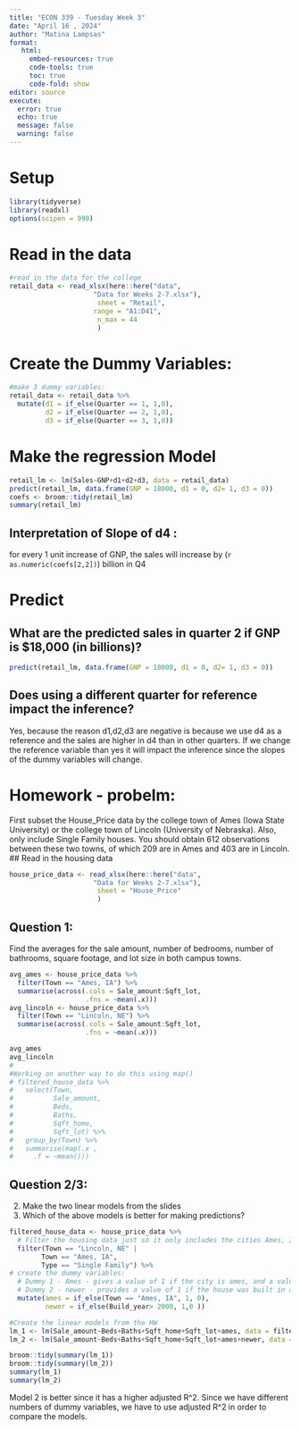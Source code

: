 ```yaml
---
title: "ECON 339 - Tuesday Week 3"
date: "April 16 , 2024"
author: "Matina Lampsas"
format: 
   html:
     embed-resources: true
     code-tools: true
     toc: true
     code-fold: show
editor: source
execute: 
  error: true
  echo: true
  message: false
  warning: false
---
```


# Setup
```r
library(tidyverse)
library(readxl)
options(scipen = 999)

```

# Read in the data
```r
#read in the data for the college 
retail_data <- read_xlsx(here::here("data",
                     "Data for Weeks 2-7.xlsx"), 
                      sheet = "Retail", 
                     range = "A1:D41",
                      n_max = 44
                      )
```

# Create the Dummy Variables: 
```r
#make 3 dummy variables: 
retail_data <- retail_data %>% 
  mutate(d1 = if_else(Quarter == 1, 1,0),
         d2 = if_else(Quarter == 2, 1,0),
         d3 = if_else(Quarter == 3, 1,0))

```

# Make the regression Model
```r
retail_lm <- lm(Sales~GNP+d1+d2+d3, data = retail_data)
predict(retail_lm, data.frame(GNP = 18000, d1 = 0, d2= 1, d3 = 0))
coefs <- broom::tidy(retail_lm)
summary(retail_lm)
```
## Interpretation of Slope of d4 :
for every 1 unit increase of GNP, the sales will increase by (`r as.numeric(coefs[2,2])`) billion in Q4


# Predict 
## What are the predicted sales in quarter 2 if GNP is $18,000 (in billions)?
```r
predict(retail_lm, data.frame(GNP = 18000, d1 = 0, d2= 1, d3 = 0))
```

## Does using a different quarter for reference impact the inference?
Yes, because the reason d1,d2,d3 are negative is because we use d4 as a reference and the sales are higher in d4 than in other quarters. If we change the reference variable than yes it will impact the inference since the slopes of the dummy variables will change. 

# Homework - probelm: 
First subset the House_Price data by the college town of Ames (Iowa State 
University) or the college town of Lincoln (University of Nebraska). Also, only include Single 
Family houses. You should obtain 612 observations between these two towns, of which 209 are 
in Ames and 403 are in Lincoln.
## Read in the housing data
```r
house_price_data <- read_xlsx(here::here("data",
                     "Data for Weeks 2-7.xlsx"), 
                      sheet = "House_Price"
                      )
```

## Question 1:
 Find the averages for the sale amount, number of bedrooms, number of bathrooms, square 
footage, and lot size in both campus towns.
```r
avg_ames <- house_price_data %>%
  filter(Town == "Ames, IA") %>%
  summarise(across(.cols = Sale_amount:Sqft_lot,
                   .fns = ~mean(.x)))
avg_lincoln <- house_price_data %>%
  filter(Town == "Lincoln, NE") %>%
  summarise(across(.cols = Sale_amount:Sqft_lot,
                   .fns = ~mean(.x)))

avg_ames
avg_lincoln
# 
#Working on another way to do this using map()
# filtered_house_data %>%
#   select(Town,
#          Sale_amount,
#          Beds,
#          Baths,
#          Sqft_home,
#          Sqft_lot) %>%
#   group_by(Town) %>%
#   summarise(map(.x ,
#     .f = ~mean()))


```
## Question 2/3: 
2. Make the two linear models from the slides
3. Which of the above models is better for making predictions?

```r
filtered_house_data <- house_price_data %>% 
  # Filter the housing data just so it only includes the cities Ames, IA and Lincoln, NE. 
  filter(Town == "Lincoln, NE" |
        Town == "Ames, IA",
        Type == "Single Family") %>% 
# create the dummy variables: 
  # Dummy 1 - Ames - gives a value of 1 if the city is ames, and a value of 0 if it isn't 
  # Dummy 2 - newer - provides a value of 1 if the house was built in a year after 2000 and a 0 if it is built before 2000
  mutate(ames = if_else(Town == "Ames, IA", 1, 0),
         newer = if_else(Build_year> 2000, 1,0 ))

#Create the linear models from the HW
lm_1 <- lm(Sale_amount~Beds+Baths+Sqft_home+Sqft_lot+ames, data = filtered_house_data)
lm_2 <- lm(Sale_amount~Beds+Baths+Sqft_home+Sqft_lot+ames+newer, data = filtered_house_data)

broom::tidy(summary(lm_1))
broom::tidy(summary(lm_2))
summary(lm_1)
summary(lm_2)
```

Model 2 is better since it has a higher adjusted R^2. Since we have different numbers of dummy variables, we have to use adjusted R^2 in order to compare the models. 

